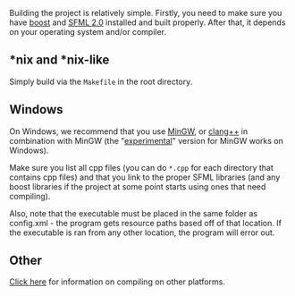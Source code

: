 Building the project is relatively simple. Firstly, you need to make sure you have [http://www.boost.org/ boost] and [http://www.sfml-dev.org/ SFML 2.0] installed and built properly. After that, it depends on your operating system and/or compiler.

== *nix and *nix-like ==
Simply build via the <tt>Makefile</tt> in the root directory.

== Windows ==
On Windows, we recommend that you use [http://www.mingw.org/ MinGW], or [http://clang.llvm.org/ clang++] in combination with MinGW (the "[http://llvm.org/releases/download.html#3.2 experimental]" version for MinGW works on Windows).

Make sure you list all cpp files (you can do <tt>*.cpp</tt> for each directory that contains cpp files) and that you link to the proper SFML libraries (and any boost libraries if the project at some point starts using ones that need compiling).

Also, note that the executable must be placed in the same folder as config.xml - the program gets resource paths based off of that location. If the executable is ran from any other location, the program will error out.

== Other ==
[https://www.google.com/ Click here] for information on compiling on other platforms.